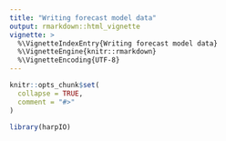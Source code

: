 ```yaml
---
title: "Writing forecast model data"
output: rmarkdown::html_vignette
vignette: >
  %\VignetteIndexEntry{Writing forecast model data}
  %\VignetteEngine{knitr::rmarkdown}
  %\VignetteEncoding{UTF-8}
---
```


```r
knitr::opts_chunk$set(
  collapse = TRUE,
  comment = "#>"
)
```

```r
library(harpIO)
```
